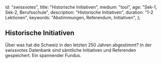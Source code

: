 
  id: "swissvotes",
  title: "Historische Initiativen",
  medium: "tool",
  age: "Sek-1, Sek-2, Berufsschule",
  description: "Historische Initiativen",
  duration: "1-2 Lektionen",
  keywords: "Abstimmungen, Referendum, Initiativen",
};

## Historische Initiativen

Über was hat die Schweiz in den letzten 250 Jahren abgestimmt?
In der swissvotes Datenbank sind sämtliche Initiativen und Referenden gespeichert.
Ein spannender Fundus.

<Swissvotes />
